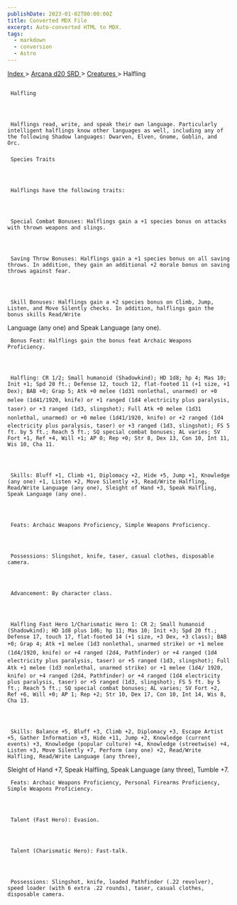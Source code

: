 ```yaml
---
publishDate: 2023-01-02T00:00:00Z
title: Converted MDX File
excerpt: Auto-converted HTML to MDX.
tags:
  - markdown
  - conversion
  - Astro
---
```







[
      Index
     ](-index)
     >
     [
      Arcana d20 SRD
     ](arcana-d20-srd-index)
     >
     [
      Creatures
     ](arcana-d20-srd-creatures-index)
     > Halfling
    





## 
     Halfling
    



     Halflings read, write, and speak their own language. Particularly intelligent halflings know other languages as well, including any of the following Shadow languages: Dwarven, Elven, Gnome, Goblin, and Orc.
    


### 
     Species Traits
    



     Halflings have the following traits:
    



     Special Combat Bonuses: Halflings gain a +1 species bonus on attacks with thrown weapons and slings.
    



     Saving Throw Bonuses: Halflings gain a +1 species bonus on all saving throws. In addition, they gain an additional +2 morale bonus on saving throws against fear.
    



     Skill Bonuses: Halflings gain a +2 species bonus on Climb, Jump, Listen, and Move Silently checks. In addition, halflings gain the bonus skills Read/Write
Language (any one) and Speak Language (any one).
    



     Bonus Feat: Halflings gain the bonus feat Archaic Weapons Proficiency.
    



     Halfling: CR 1/2; Small humanoid (Shadowkind); HD 1d8; hp 4; Mas 10; Init +1; Spd 20 ft.; Defense 12, touch 12, flat-footed 11 (+1 size, +1 Dex); BAB +0; Grap 5; Atk +0 melee (1d31 nonlethal, unarmed) or +0 melee (1d41/1920, knife) or +1 ranged (1d4 electricity plus paralysis, taser) or +3 ranged (1d3, slingshot); Full Atk +0 melee (1d31 nonlethal, unarmed) or +0 melee (1d41/1920, knife) or +2 ranged (1d4 electricity plus paralysis, taser) or +3 ranged (1d3, slingshot); FS 5 ft. by 5 ft.; Reach 5 ft.; SQ special combat bonuses; AL varies; SV Fort +1, Ref +4, Will +1; AP 0; Rep +0; Str 8, Dex 13, Con 10, Int 11, Wis 10, Cha 11.
    



     Skills: Bluff +1, Climb +1, Diplomacy +2, Hide +5, Jump +1, Knowledge (any one) +1, Listen +2, Move Silently +3, Read/Write Halfling, Read/Write Language (any one), Sleight of Hand +3, Speak Halfling, Speak Language (any one).
    



     Feats: Archaic Weapons Proficiency, Simple Weapons Proficiency.
    



     Possessions: Slingshot, knife, taser, casual clothes, disposable camera.
    



     Advancement: By character class.
    



     Halfling Fast Hero 1/Charismatic Hero 1: CR 2; Small humanoid (Shadowkind); HD 1d8 plus 1d6; hp 11; Mas 10; Init +3; Spd 20 ft.; Defense 17, touch 17, flat-footed 14 (+1 size, +3 Dex, +3 class); BAB +0; Grap 4; Atk +1 melee (1d3 nonlethal, unarmed strike) or +1 melee (1d4/1920, knife) or +4 ranged (2d4, Pathfinder) or +4 ranged (1d4 electricity plus paralysis, taser) or +5 ranged (1d3, slingshot); Full Atk +1 melee (1d3 nonlethal, unarmed strike) or +1 melee (1d4/ 1920, knife) or +4 ranged (2d4, Pathfinder) or +4 ranged (1d4 electricity plus paralysis, taser) or +5 ranged (1d3, slingshot); FS 5 ft. by 5 ft.; Reach 5 ft.; SQ special combat bonuses; AL varies; SV Fort +2, Ref +6, Will +0; AP 1; Rep +2; Str 10, Dex 17, Con 10, Int 14, Wis 8, Cha 13.
    



     Skills: Balance +5, Bluff +3, Climb +2, Diplomacy +3, Escape Artist +5, Gather Information +3, Hide +11, Jump +2, Knowledge (current events) +3, Knowledge (popular culture) +4, Knowledge (streetwise) +4, Listen +3, Move Silently +7, Perform (any one) +2, Read/Write Halfling, Read/Write Language (any three),
Sleight of Hand +7, Speak Halfling, Speak Language (any three), Tumble +7.
    



     Feats: Archaic Weapons Proficiency, Personal Firearms Proficiency, Simple Weapons Proficiency.
    



     Talent (Fast Hero): Evasion.
    



     Talent (Charismatic Hero): Fast-talk.
    



     Possessions: Slingshot, knife, loaded Pathfinder (.22 revolver), speed loader (with 6 extra .22 rounds), taser, casual clothes, disposable camera.
    





